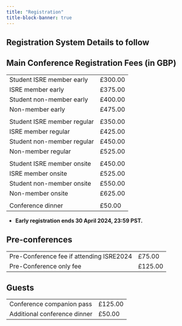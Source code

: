 ```yaml
---
title: "Registration"
title-block-banner: true
---
```


## Registration System Details to follow

## Main Conference Registration Fees (in GBP)

|   |   |
|---|---|
|Student ISRE member early |£300.00 |
|ISRE member early |£375.00|
|Student non-member early |£400.00|
|Non-member early |£475.00|
|   |   |
|Student ISRE member regular |£350.00|
|ISRE member regular |£425.00|
|Student non-member regular |£450.00|
|Non-member regular |£525.00|
|   |   |
|Student ISRE member onsite |£450.00|
|ISRE member onsite | £525.00|
|Student non-member onsite |£550.00|
|Non-member onsite |£625.00|
|   |   |
|Conference dinner |£50.00|

* **Early registration ends 30 April 2024, 23:59 PST.**

## Pre-conferences

|   |   |
|---|---|
|Pre-Conference fee if attending ISRE2024 |£75.00 |
|Pre-Conference only fee |£125.00|

## Guests

|   |   |
|---|---|
|Conference companion pass |£125.00|
|Additional conference dinner |£50.00|

